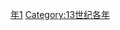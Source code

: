 {{Catnav|頁面分類|历史|歷史時代|年|13世纪各年}}
{{Commons category|1261}}

[[Category:1260年代|年1]]
[[Category:13世纪各年|Category:13世纪各年]]